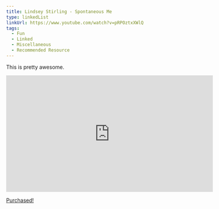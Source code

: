 ```yaml
---
title: Lindsey Stirling - Spontaneous Me
type: linkedList
linkUrl: https://www.youtube.com/watch?v=pRPOztxXWlQ
tags:
  - Fun
  - Linked
  - Miscellaneous
  - Recommended Resource
---
```


This is pretty awesome.

<iframe width="560" height="315" src="http://www.youtube.com/embed/pRPOztxXWlQ?rel=0" frameborder="0" allowfullscreen=""></iframe>

[Purchased!](http://itunes.apple.com/us/album/lindsey-stomp-ep/id402671777)
